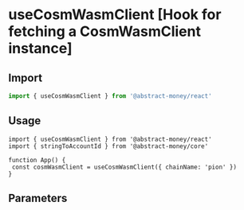 
# useCosmWasmClient [Hook for fetching a CosmWasmClient instance]

## Import

```ts twoslash 
import { useCosmWasmClient } from '@abstract-money/react'
```

## Usage

```tsx twoslash [index.tsx]
import { useCosmWasmClient } from '@abstract-money/react'
import { stringToAccountId } from '@abstract-money/core'

function App() {
 const cosmWasmClient = useCosmWasmClient({ chainName: 'pion' })
}
```

## Parameters

<ParameterCommonSnippet />
<ParameterQuerySnippet />
